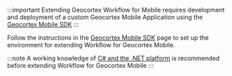 :::important
Extending Geocortex Workflow for Mobile requires development and deployment of a custom Geocortex Mobile Application using the [Geocortex Mobile SDK](../../mobile/sdk-getting-started.mdx)
:::

Follow the instructions in the [Geocortex Mobile SDK](../sdk-mobile-overview.mdx) page to set up the environment for extending Workflow for Geocortex Mobile.

:::note
A working knowledge of [C# and the .NET platform](https://dotnet.microsoft.com/) is recommended before extending Workflow for Geocortex Mobile
:::

